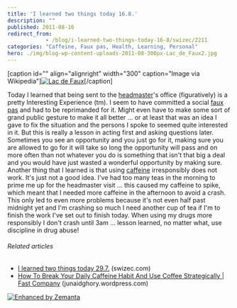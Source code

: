 ```yaml
---
title: 'I learned two things today 16.8.'
description: ""
published: 2011-08-16
redirect_from: 
            - /blog/i-learned-two-things-today-16-8/swizec/2211
categories: "Caffeine, Faux pas, Health, Learning, Personal"
hero: ./img/blog-wp-content-uploads-2011-08-300px-Lac_de_Faux2.jpg
---
```


\[caption id="" align="alignright" width="300" caption="Image via Wikipedia"][![Lac de Faux](./img/blog-wp-content-uploads-2011-08-300px-Lac_de_Faux2.jpg "Lac de Faux")](http://commons.wikipedia.org/wiki/File:Lac_de_Faux.jpg)\[/caption]

Today I learned that being sent to the [headmaster](http://en.wikipedia.org/wiki/Head_teacher "Head teacher")'s office (figuratively) is a pretty Interesting Experience (tm). I seem to have committed a social [faux pas](http://en.wikipedia.org/wiki/Faux_pas "Faux pas") and had to be reprimanded for it. Might even have to make some sort of grand public gesture to make it all better ... or at least that was an idea I gave to fix the situation and the persons I spoke to seemed quite interested in it. But this is really a lesson in acting first and asking questions later. Sometimes you see an opportunity and you just go for it, making sure you are allowed to go for it will take so long the opportunity will pass and on more often than not whatever you do is something that isn't that big a deal and you would have just wasted a wonderful opportunity by making sure. Another thing that I learned is that using [caffeine](http://en.wikipedia.org/wiki/Caffeine "Caffeine") irresponsibly does not work. It's just not a good idea. I've had too many teas in the morning to prime me up for the headmaster visit ... this caused my caffeine to spike, which meant that I needed more caffeine in the afternoon to avoid a crash. This only led to even more problems because it's not even half past midnight yet and I'm crashing so much I need another cup of tea if I'm to finish the work I've set out to finish today. When using my drugs more responsibly I don't crash until 3am ... lesson learned, no matter what, use discipline in drug abuse!

###### Related articles

-   [I learned two things today 29.7.](http://swizec.com/blog/i-learned-two-things-today-29-7/swizec/2022) (swizec.com)
-   [How To Break Your Daily Caffeine Habit And Use Coffee Strategically | Fast Company](http://junaidghory.wordpress.com/2011/08/16/how-to-break-your-daily-caffeine-habit-and-use-coffee-strategically-fast-company/) (junaidghory.wordpress.com)

[![Enhanced by Zemanta](http://img.zemanta.com/zemified_e.png?x-id=3c0c8898-abae-4e68-aa8a-d7d69c46edc8)](http://www.zemanta.com/ "Enhanced by Zemanta")

